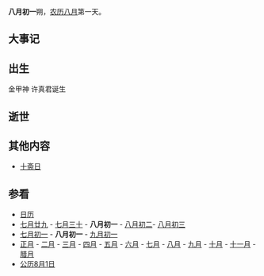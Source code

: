 {{Lunar08Calendar}}
'''八月初一'''朔，[[农历|农历]][[八月_(农历)|八月]]第一天。

==大事记==

==出生==
金甲神 许真君诞生

==逝世==

==其他内容==
*[[十斋日|十斋日]]

==参看==
*[[历史上的今天|日历]]
*[[七月廿九|七月廿九]] - [[七月三十|七月三十]] - '''八月初一''' - [[八月初二|八月初二]]- [[八月初三|八月初三]]
*[[七月初一|七月初一]] - '''八月初一''' - [[九月初一|九月初一]]
*[[正月|正月]] - [[二月_(农历)|二月]] - [[三月_(农历)|三月]] - [[四月_(农历)|四月]] - [[五月_(农历)|五月]] - [[六月_(农历)|六月]] - [[七月_(农历)|七月]] - [[八月_(农历)|八月]] - [[九月_(农历)|九月]] - [[十月_(农历)|十月]] - [[十一月_(农历)|十一月]] - [[腊月|腊月]]
*[[公历|公历]][[8月1日|8月1日]]
